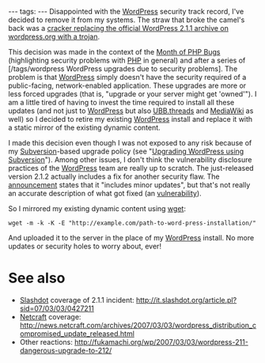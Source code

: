 ---
tags:
---
Disappointed with the [[WordPress]] security track record, I've decided to remove it from my systems. The straw that broke the camel's back was a [http://wordpress.org/development/2007/03/upgrade-212/ cracker replacing the official WordPress 2.1.1 archive on wordpress.org with a trojan].

This decision was made in the context of the [[Month of PHP Bugs]] (highlighting security problems with [[PHP]] in general) and after a series of [/tags/wordpress WordPress upgrades due to security problems]. The problem is that [[WordPress]] simply doesn't have the security required of a public-facing, network-enabled application. These upgrades are more or less forced upgrades (that is, "upgrade or your server might get 'owned'"). I am a little tired of having to invest the time required to install all these updates (and not just to [[WordPress]] but also [[UBB.threads]] and [[MediaWiki]] as well) so I decided to retire my existing [[WordPress]] install and replace it with a static mirror of the existing dynamic content.

I made this decision even though I was not exposed to any risk because of my [[Subversion]]-based upgrade policy (see "[[Upgrading WordPress using Subversion]]"). Among other issues, I don't think the vulnerability disclosure practices of the [[WordPress]] team are really up to scratch. The just-released version 2.1.2 actually includes a fix for another security flaw. The [http://wordpress.org/development/2007/03/upgrade-212/|official announcement] states that it "includes minor updates", but that's not really an accurate description of what got fixed (an [http://trac.wordpress.org/ticket/3879|XSS vulnerability]).

So I mirrored my existing dynamic content using [[wget]]:

<pre>wget -m -k -K -E "http://example.com/path-to-word-press-installation/"</pre>

And uploaded it to the server in the place of my [[WordPress]] install. No more updates or security holes to worry about, ever!

= See also =

* [[Slashdot]] coverage of 2.1.1 incident: http://it.slashdot.org/article.pl?sid=07/03/03/0427211
* [[Netcraft]] coverage: http://news.netcraft.com/archives/2007/03/03/wordpress_distribution_compromised_update_released.html
* Other reactions: http://fukamachi.org/wp/2007/03/03/wordpress-211-dangerous-upgrade-to-212/
